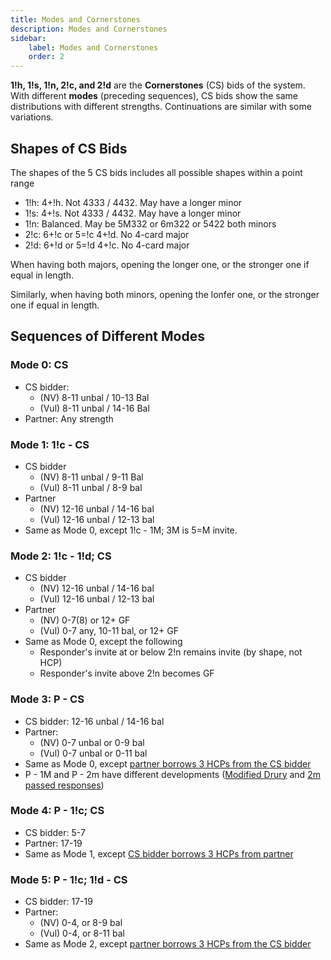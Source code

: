 ```yaml
---
title: Modes and Cornerstones
description: Modes and Cornerstones
sidebar:
    label: Modes and Cornerstones
    order: 2
---
```



**1!h, 1!s, 1!n, 2!c, and 2!d** are the **Cornerstones** (CS) bids of the system. With different **modes** (preceding sequences), CS bids show the same distributions with different strengths. Continuations are similar with some variations.

## Shapes of CS Bids

The shapes of the 5 CS bids includes all possible shapes within a point range

- 1!h: 4+!h. Not 4333 / 4432. May have a longer minor
- 1!s: 4+!s. Not 4333 / 4432. May have a longer minor
- 1!n: Balanced. May be 5M332 or 6m322 or 5422 both minors
- 2!c: 6+!c or 5=!c 4+!d. No 4-card major
- 2!d: 6+!d or 5=!d 4+!c. No 4-card major

When having both majors, opening the longer one, or the stronger one if equal in length.

Similarly, when having both minors, opening the lonfer one, or the stronger one if equal in length.


## Sequences of Different Modes

### Mode 0: CS

- CS bidder: 
    - (NV) 8-11 unbal / 10-13 Bal
    - (Vul) 8-11 unbal / 14-16 Bal
- Partner: Any strength

### Mode 1: 1!c - CS

- CS bidder
    - (NV) 8-11 unbal / 9-11 Bal
    - (Vul) 8-11 unbal / 8-9 bal
- Partner
    - (NV) 12-16 unbal / 14-16 bal
    - (Vul) 12-16 unbal / 12-13 bal
- Same as Mode 0, except 1!c - 1M; 3M is 5=M invite.

### Mode 2: 1!c - 1!d; CS
- CS bidder
    - (NV) 12-16 unbal / 14-16 bal
    - (Vul) 12-16 unbal / 12-13 bal
- Partner
    - (NV) 0-7(8) or 12+ GF
    - (Vul) 0-7 any, 10-11 bal, or 12+ GF
- Same as Mode 0, except the following
    - Responder's invite at or below 2!n remains invite (by shape, not HCP)
    - Responder's invite above 2!n becomes GF


### Mode 3: P - CS

- CS bidder: 12-16 unbal / 14-16 bal
- Partner: 
    - (NV) 0-7 unbal or 0-9 bal
    - (Vul) 0-7 unbal or 0-11 bal
- Same as Mode 0, except <u>partner borrows 3 HCPs from the CS bidder</u>
- P - 1M and P - 2m have different developments ([Modified Drury](/ricecake-diamond/junior/modules/cornerstones/#modified-drury) and [2m passed responses](/ricecake-diamond/junior/modules/cornerstones/#2m-passed-response))


### Mode 4: P - 1!c; CS

- CS bidder: 5-7
- Partner: 17-19
- Same as Mode 1, except <u>CS bidder borrows 3 HCPs from partner</u>


### Mode 5: P - 1!c; 1!d - CS
- CS bidder: 17-19
- Partner: 
    - (NV) 0-4, or 8-9 bal
    - (Vul) 0-4, or 8-11 bal
- Same as Mode 2, except <u>partner borrows 3 HCPs from the CS bidder</u>
